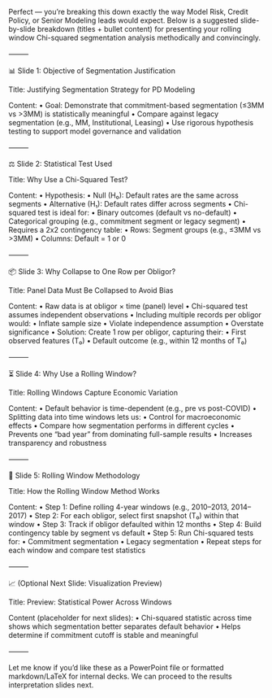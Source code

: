Perfect — you’re breaking this down exactly the way Model Risk, Credit Policy, or Senior Modeling leads would expect. Below is a suggested slide-by-slide breakdown (titles + bullet content) for presenting your rolling window Chi-squared segmentation analysis methodically and convincingly.

⸻

📊 Slide 1: Objective of Segmentation Justification

Title: Justifying Segmentation Strategy for PD Modeling

Content:
	•	Goal: Demonstrate that commitment-based segmentation (≤3MM vs >3MM) is statistically meaningful
	•	Compare against legacy segmentation (e.g., MM, Institutional, Leasing)
	•	Use rigorous hypothesis testing to support model governance and validation

⸻

⚖️ Slide 2: Statistical Test Used

Title: Why Use a Chi-Squared Test?

Content:
	•	Hypothesis:
	•	Null (H₀): Default rates are the same across segments
	•	Alternative (H₁): Default rates differ across segments
	•	Chi-squared test is ideal for:
	•	Binary outcomes (default vs no-default)
	•	Categorical grouping (e.g., commitment segment or legacy segment)
	•	Requires a 2x2 contingency table:
	•	Rows: Segment groups (e.g., ≤3MM vs >3MM)
	•	Columns: Default = 1 or 0

⸻

📦 Slide 3: Why Collapse to One Row per Obligor?

Title: Panel Data Must Be Collapsed to Avoid Bias

Content:
	•	Raw data is at obligor × time (panel) level
	•	Chi-squared test assumes independent observations
	•	Including multiple records per obligor would:
	•	Inflate sample size
	•	Violate independence assumption
	•	Overstate significance
	•	Solution: Create 1 row per obligor, capturing their:
	•	First observed features (T₀)
	•	Default outcome (e.g., within 12 months of T₀)

⸻

⏳ Slide 4: Why Use a Rolling Window?

Title: Rolling Windows Capture Economic Variation

Content:
	•	Default behavior is time-dependent (e.g., pre vs post-COVID)
	•	Splitting data into time windows lets us:
	•	Control for macroeconomic effects
	•	Compare how segmentation performs in different cycles
	•	Prevents one “bad year” from dominating full-sample results
	•	Increases transparency and robustness

⸻

🔄 Slide 5: Rolling Window Methodology

Title: How the Rolling Window Method Works

Content:
	•	Step 1: Define rolling 4-year windows (e.g., 2010–2013, 2014–2017)
	•	Step 2: For each obligor, select first snapshot (T₀) within that window
	•	Step 3: Track if obligor defaulted within 12 months
	•	Step 4: Build contingency table by segment vs default
	•	Step 5: Run Chi-squared tests for:
	•	Commitment segmentation
	•	Legacy segmentation
	•	Repeat steps for each window and compare test statistics

⸻

📈 (Optional Next Slide: Visualization Preview)

Title: Preview: Statistical Power Across Windows

Content (placeholder for next slides):
	•	Chi-squared statistic across time shows which segmentation better separates default behavior
	•	Helps determine if commitment cutoff is stable and meaningful

⸻

Let me know if you’d like these as a PowerPoint file or formatted markdown/LaTeX for internal decks. We can proceed to the results interpretation slides next.